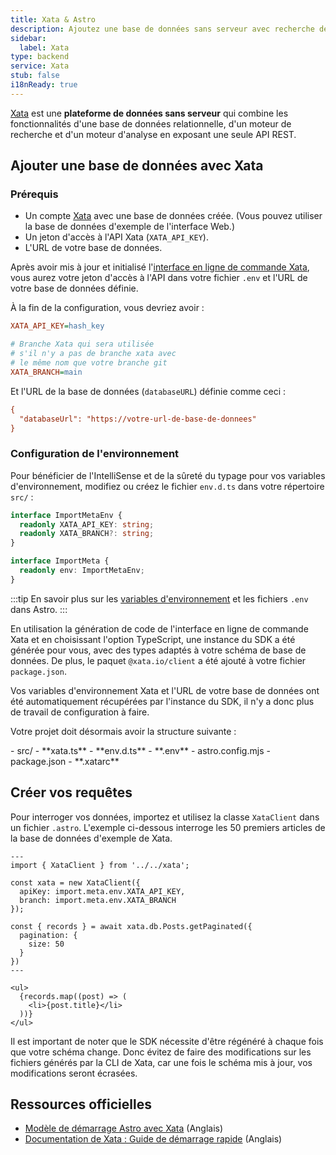 ```yaml
---
title: Xata & Astro
description: Ajoutez une base de données sans serveur avec recherche de texte complet à votre projet avec Xata
sidebar:
  label: Xata
type: backend
service: Xata
stub: false
i18nReady: true
---
```



[Xata](https://xata.io) est une **plateforme de données sans serveur** qui combine les fonctionnalités d'une base de données relationnelle, d'un moteur de recherche et d'un moteur d'analyse en exposant une seule API REST.

## Ajouter une base de données avec Xata

### Prérequis

- Un compte [Xata](https://app.xata.io/signin) avec une base de données créée. (Vous pouvez utiliser la base de données d'exemple de l'interface Web.)
- Un jeton d'accès à l'API Xata (`XATA_API_KEY`).
- L'URL de votre base de données.

Après avoir mis à jour et initialisé l'[interface en ligne de commande Xata](https://xata.io/docs/getting-started/installation), vous aurez votre jeton d'accès à l'API dans votre fichier `.env` et l'URL de votre base de données définie.

À la fin de la configuration, vous devriez avoir :

```ini title=".env"
XATA_API_KEY=hash_key

# Branche Xata qui sera utilisée
# s'il n'y a pas de branche xata avec
# le même nom que votre branche git
XATA_BRANCH=main
```

Et l'URL de la base de données (`databaseURL`) définie comme ceci :

```ini title=".xatarc"
{
  "databaseUrl": "https://votre-url-de-base-de-donnees"
}
```

### Configuration de l'environnement

Pour bénéficier de l'IntelliSense et de la sûreté du typage pour vos variables d'environnement, modifiez ou créez le fichier `env.d.ts` dans votre répertoire `src/` :

```ts title="src/env.d.ts"
interface ImportMetaEnv {
  readonly XATA_API_KEY: string;
  readonly XATA_BRANCH?: string;
}

interface ImportMeta {
  readonly env: ImportMetaEnv;
}
```

:::tip
En savoir plus sur les [variables d'environnement](/fr/guides/environment-variables/) et les fichiers `.env` dans Astro.
:::

En utilisation la génération de code de l'interface en ligne de commande Xata et en choisissant l'option TypeScript, une instance du SDK a été générée pour vous, avec des types adaptés à votre schéma de base de données. De plus, le paquet `@xata.io/client` a été ajouté à votre fichier `package.json`.

Vos variables d'environnement Xata et l'URL de votre base de données ont été automatiquement récupérées par l'instance du SDK, il n'y a donc plus de travail de configuration à faire.

Votre projet doit désormais avoir la structure suivante :

<FileTree title="Structure du projet">
  - src/
  - **xata.ts**
  - **env.d.ts**
  - **.env**
  - astro.config.mjs
  - package.json
  - **.xatarc**
</FileTree>

## Créer vos requêtes

Pour interroger vos données, importez et utilisez la classe `XataClient` dans un fichier `.astro`. L'exemple ci-dessous interroge les 50 premiers articles de la base de données d'exemple de Xata.

```astro title="src/pages/blog/index.astro"
---
import { XataClient } from '../../xata';
 
const xata = new XataClient({
  apiKey: import.meta.env.XATA_API_KEY,
  branch: import.meta.env.XATA_BRANCH
});

const { records } = await xata.db.Posts.getPaginated({
  pagination: {
    size: 50
  }
})
---

<ul>
  {records.map((post) => (
    <li>{post.title}</li>
  ))}
</ul>
```
Il est important de noter que le SDK nécessite d'être régénéré à chaque fois que votre schéma change. Donc évitez de faire des modifications sur les fichiers générés par la CLI de Xata, car une fois le schéma mis à jour, vos modifications seront écrasées.


## Ressources officielles
- [Modèle de démarrage Astro avec Xata](https://github.com/xataio/examples/tree/main/apps/getting-started-astro) (Anglais)
- [Documentation de Xata : Guide de démarrage rapide](https://xata.io/docs/getting-started/quickstart-astro) (Anglais)
